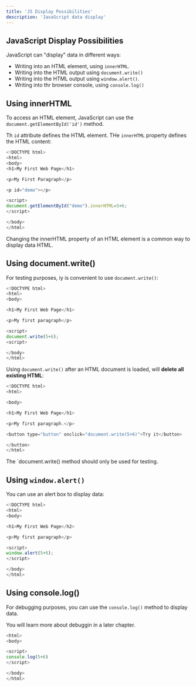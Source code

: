```yaml
---
title: 'JS Display Possibilities'
description: 'JavaScript data display'
---
```


## JavaScript Display Possibilities

JavaScript can "display" data in different ways:

- Writing into an HTML element, using `innerHTML`.
- Writing into the HTML output using `document.write()`
- Writing into the HTML output using `window.alert()`.
- Writing into thr browser console, using `console.log()`

## Using innerHTML

To access an HTML element, JavaScript can use the `document.getElementById('id')` method.

Th `id` attribute defines the HTML element. THe `innerHTML` property defines the HTML content:

```js
<!DOCTYPE html>
<html>
<body>
<h1>My First Web Page</h1>

<p>My First Paragraph</p>

<p id="demo"></p>

<script>
document.getElementById("demo").innerHTML=5+6;
</script>

</body>
</html>
```

Changing the innerHTML property of an HTML element is a common way to display data HTML.

## Using document.write()

For testing purposes, iy is convenient to use `document.write()`:

```js
<!DOCTYPE html>
<html>
<body>

<h1>My First Web Page</h1>

<p>My first paragraph</p>

<script>
document.write(5+6);
<script>

</body>
</html>
```


Using `document.write()` after an HTML document is loaded, will **delete all existing HTML**:

```js
<!DOCTYPE html>
<html>

<body>

<h1>My First Web Page</h1>

<p>My first paragraph.</p>

<button type="button" onclick="document.write(5+6)">Try it</button>

</button>
</html>
```

The `document.write() method should only be used for testing.

## Using `window.alert()`

You can use an alert box to display data:

```js
<!DOCTYPE html>
<html>
<body>

<h1>My First Web Page</h2>

<p>My first paragraph</p>

<script>
window.alert(5+6);
</script>

</body>
</html>
```

## Using console.log()

For debugging purposes, you can use the `console.log()` method to display data.

You will learn more about debuggin in a later chapter.

```js
<html>
<body>

<script>
console.log(5+6)
</script>

</body>
</html>

```

